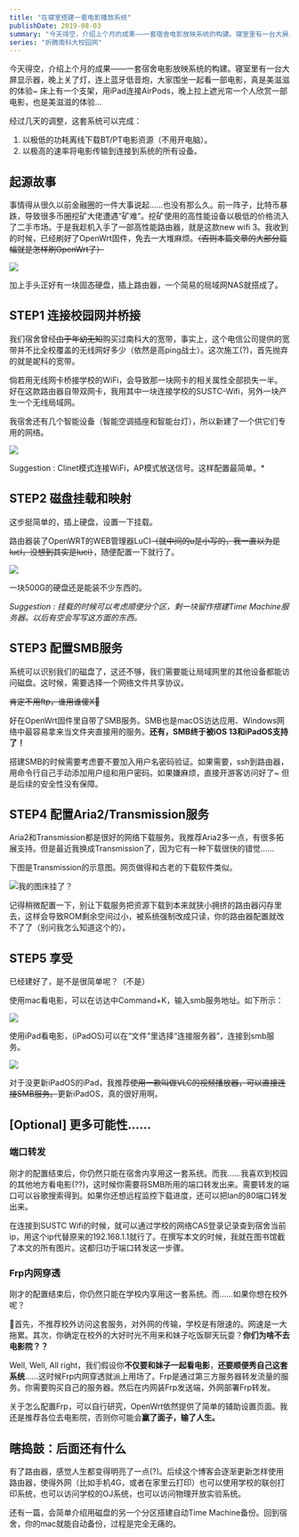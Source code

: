 ```yaml
---
title: "在寝室搭建一套电影播放系统"
publishDate: 2019-08-03
summary: "今天得空，介绍上个月的成果——一套宿舍电影放映系统的构建。寝室里有一台大屏显示器，晚上关了灯，连上蓝牙低音炮，大家围坐一起看一部电影，真是美滋滋的体验~ 床上有一个支架，用iPad连接AirPods，晚上拉上遮光帘一个人欣赏一部电影，也是美滋滋的体验…"
series: "折腾南科大校园网"
---
```


今天得空，介绍上个月的成果——一套宿舍电影放映系统的构建。寝室里有一台大屏显示器，晚上关了灯，连上蓝牙低音炮，大家围坐一起看一部电影，真是美滋滋的体验~ 床上有一个支架，用iPad连接AirPods，晚上拉上遮光帘一个人欣赏一部电影，也是美滋滋的体验…



经过几天的调整，这套系统可以完成：

1. 以极低的功耗离线下载BT/PT电影资源（不用开电脑）。
2. 以极高的速率将电影传输到连接到系统的所有设备。


## 起源故事

事情得从很久以前金融圈的一件大事说起……也没有那么久。前一阵子，比特币暴跌，导致很多币圈挖矿大佬遭遇“矿难”。挖矿使用的高性能设备以极低的价格流入了二手市场。于是我趁机入手了一部高性能路由器，就是这款new wifi 3。我收到的时候，已经刷好了OpenWrt固件，免去一大堆麻烦。~~（否则本篇文章的大部分篇幅就是怎样刷OpenWrt了）~~

![](/images/006tNc79gy1g4rjis7zu8j3064064t8k.jpg)

加上手头正好有一块固态硬盘，插上路由器，一个简易的局域网NAS就搭成了。

## STEP1 连接校园网并桥接

我们宿舍曾经~~由于年幼无知~~购买过南科大的宽带，事实上，这个电信公司提供的宽带并不比全校覆盖的无线网好多少（依然是高ping战士）。这次施工(?)，首先抛弃的就是妮科的宽带。

倘若用无线网卡桥接学校的WiFi，会导致那一块网卡的相关属性全部损失一半。好在这款路由器自带双网卡，我用其中一块连接学校的SUSTC-Wifi，另外一块产生一个无线局域网。

我宿舍还有几个智能设备（智能空调插座和智能台灯），所以新建了一个供它们专用的网络。

![](/images/006tNc79gy1g4rk8ga3u8j31sa0qowin.jpg)

Suggestion : Clinet模式连接WiFi，AP模式放送信号。这样配置最简单。*

## STEP2 磁盘挂载和映射

这步挺简单的，插上硬盘，设置一下挂载。

路由器装了OpenWRT的WEB管理器LuCI~~（就中间的u是小写的，我一直以为是lucl，没想到其实是luci）~~，随便配置一下就行了。

![](/images/006tNc79gy1g4rk9pn97jj31qe0jan0v.jpg)

一块500G的硬盘还是能装不少东西的。

*Suggestion : 挂载的时候可以考虑顺便分个区，剩一块留作搭建Time Machine服务器。以后有空会写写这方面的东西。*

## STEP3 配置SMB服务

系统可以识别我们的磁盘了，这还不够，我们需要能让局域网里的其他设备都能访问磁盘。这时候，需要选择一个网络文件共享协议。

~~肯定不用ftp，谁用谁傻X🤬~~

好在OpenWrt固件里自带了SMB服务。SMB也是macOS访达应用、Windows网络中最容易拿来当文件夹直接用的服务。**还有，SMB终于被iOS 13和iPadOS支持了！**

搭建SMB的时候需要考虑要不要加入用户名密码验证。如果需要，ssh到路由器，用命令行自己手动添加用户组和用户密码。如果嫌麻烦，直接开游客访问好了~ 但是后续的安全性没有保障。

## STEP4 配置Aria2/Transmission服务

Aria2和Transmission都是很好的网络下载服务。我推荐Aria2多一点，有很多拓展支持。但是最近我换成Transmission了，因为它有一种下载很快的错觉……

下图是Transmission的示意图。网页做得和古老的下载软件类似。

![我的图床挂了？](/images/006tNc79gy1g4rkb30mz4j31cw0u0472.jpg)

<Dialog>2021 年重制博客的血泪教训：不要贪图便宜使用不稳定的图床。这样你珍藏多年的图就没了。</Dialog>

记得稍微配置一下，别让下载服务把资源下载到本来就狭小拥挤的路由器闪存里去，这样会导致ROM剩余空间过小，被系统强制改成只读，你的路由器配置就改不了了（别问我怎么知道这个的）。

## STEP5 享受

已经建好了，是不是很简单呢？（不是）

使用mac看电影，可以在访达中Command+K，输入smb服务地址。如下所示：

![](/images/006tNc79gy1g4rizoya7zj31at0u04qp.jpg)

使用iPad看电影，(iPadOS)可以在“文件”里选择“连接服务器”，连接到smb服务。

![](/images/006tNc79gy1g4rks0da0lj316o0d9dho.jpg)

对于没更新iPadOS的iPad，我推荐~~使用一款叫做VLC的视频播放器，可以直接连接SMB服务。~~更新iPadOS，真的很好用啊。

## [Optional] 更多可能性……

### 端口转发

刚才的配置结束后，你仍然只能在宿舍内享用这一套系统。而我……我喜欢到校园的其他地方看电影(??)，这时候你需要将SMB所用的端口转发出来。需要转发的端口可以谷歌搜索得到。如果你还想远程监控下载进度，还可以把lan的80端口转发出来。

在连接到SUSTC Wifi的时候，就可以通过学校的网络CAS登录记录查到宿舍当前ip，用这个ip代替原来的192.168.1.1就行了。在撰写本文的时候，我就在图书馆截了本文的所有图片。这都归功于端口转发这一步骤。

### Frp内网穿透

刚才的配置结束后，你仍然只能在学校内享用这一套系统。而……如果你想在校外呢？

🌚首先，不推荐校外访问这套服务，对外网的传输，学校是有限速的。网速是一大拖累。其次，你确定在校外的大好时光不用来和妹子吃饭聊天玩耍？**你们为啥不去电影院？？**

Well, Well, All right，我们假设你**不仅要和妹子一起看电影**，**还要顺便秀自己这套系统**……这时候Frp内网穿透就派上用场了。Frp是通过第三方服务器转发流量的服务。你需要购买自己的服务器。然后在内网装Frp发送端，外网部署Frp转发。

关于怎么配置Frp，可以自行研究，OpenWrt依然提供了简单的辅助设置页面。我还是推荐各位去电影院，否则你可能会**赢了面子，输了人生。**

## 瞎捣鼓：后面还有什么

有了路由器，感觉人生都变得明亮了一点(?)。后续这个博客会逐渐更新怎样使用路由器，使得外网（比如手机4G，或者在家里云打印）也可以使用学校的联创打印系统，也可以访问学校的OJ系统，也可以访问物理开放实验系统。

还有一篇，会简单介绍用磁盘的另一个分区搭建自动Time Machine备份。回到宿舍，你的mac就能自动备份，过程是完全无痛的。